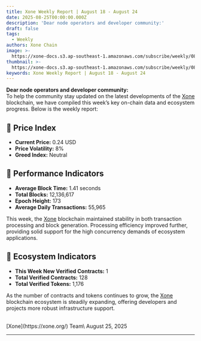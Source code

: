 ```yaml
---
title: Xone Weekly Report | August 18 - August 24
date: 2025-08-25T00:00:00.000Z
description: 'Dear node operators and developer community:'
draft: false
tags:
  - Weekly
authors: Xone Chain
image: >-
  https://xone-docs.s3.ap-southeast-1.amazonaws.com/subscribe/weekly/08-25-2025/banner.jpg
thumbnail: >-
  https://xone-docs.s3.ap-southeast-1.amazonaws.com/subscribe/weekly/08-25-2025/banner.jpg
keywords: Xone Weekly Report | August 18 - August 24
---
```



**Dear node operators and developer community:**
<br/>
To help the community stay updated on the latest developments of the [Xone](https://xone.org/) blockchain, we have compiled this week’s key on-chain data and ecosystem progress. Below is the weekly report:
 
## 🔹 Price Index

- **Current Price:** 0.24 USD
- **Price Volatility:** 8%
- **Greed Index:** Neutral
 
## 🔹 Performance Indicators

- **Average Block Time:** 1.41 seconds
- **Total Blocks:** 12,136,617
- **Epoch Height:** 173
- **Average Daily Transactions:** 55,965

This week, the [Xone](https://xone.org/) blockchain maintained stability in both transaction processing and block generation. Processing efficiency improved further, providing solid support for the high concurrency demands of ecosystem applications.
 
## 🔹 Ecosystem Indicators

- **This Week New Verified Contracts:** 1
- **Total Verified Contracts:** 128
- **Total Verified Tokens:** 1,176

As the number of contracts and tokens continues to grow, the [Xone](https://xone.org/) blockchain ecosystem is steadily expanding, offering developers and projects more robust infrastructure support.

<br/>
[Xone](https://xone.org/) Team\
August 25, 2025

---

<ContactInfo />
